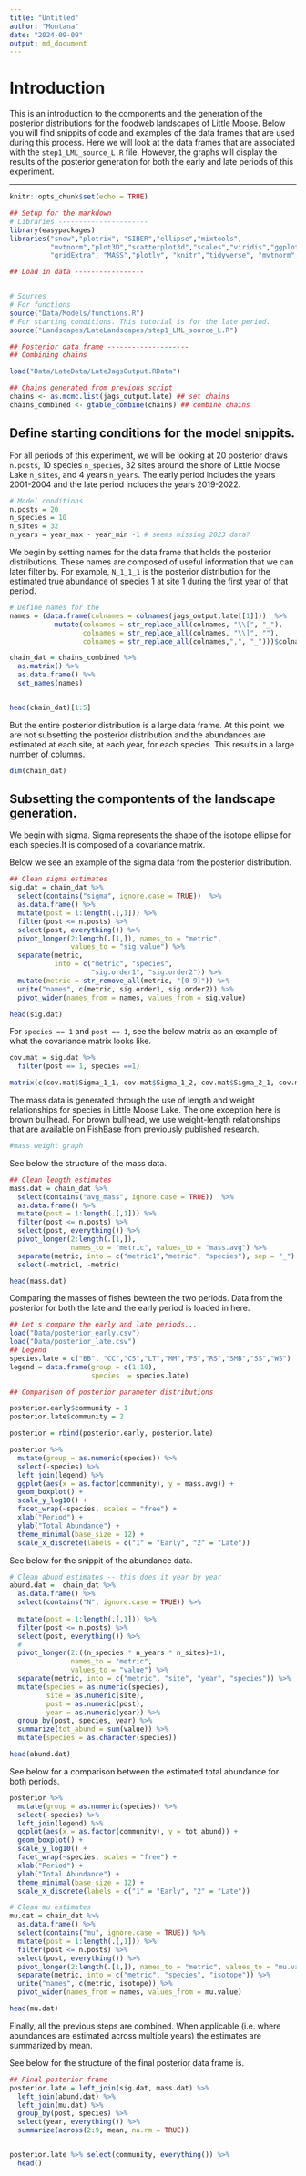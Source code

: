 ```yaml
---
title: "Untitled"
author: "Montana"
date: "2024-09-09"
output: md_document
---
```


# Introduction 

This is an introduction to the components and the generation of the posterior distributions for the foodweb landscapes of Little Moose. Below you will find snippits of code and examples of the data frames that are used during this process. Here we will look at the data frames that are associated with the `step1_LML_source_L.R` file. However, the graphs will display the results of the posterior generation for both the early and late periods of this experiment.

--------------------------------------------------------------------------------

```r
knitr::opts_chunk$set(echo = TRUE)
```

```r
## Setup for the markdown
# Libraries ----------------------
library(easypackages)
libraries("snow","plotrix", "SIBER","ellipse","mixtools",
          "mvtnorm","plot3D","scatterplot3d","scales","viridis","ggplot2",
          "gridExtra", "MASS","plotly", "knitr","tidyverse", "mvtnorm","rjags")

```


```r

## Load in data -----------------


# Sources
# For functions
source("Data/Models/functions.R")
# For starting conditions. This tutorial is for the late period.
source("Landscapes/LateLandscapes/step1_LML_source_L.R")

## Posterior data frame --------------------
## Combining chains 

load("Data/LateData/LateJagsOutput.RData")

## Chains generated from previous script 
chains <- as.mcmc.list(jags_output.late) ## set chains
chains_combined <- gtable_combine(chains) ## combine chains

```

## Define starting conditions for the model snippits.

For all periods of this experiment, we will be looking at 20 posterior draws `n.posts`, 10 species `n_species`, 32 sites around the shore of Little Moose Lake `n_sites`, and 4 years `n_years`. The early period includes the years 2001-2004 and the late period includes the years 2019-2022.

```r
# Model conditions
n.posts = 20
n_species = 10
n_sites = 32
n_years = year_max - year_min -1 # seems missing 2023 data?

```

We begin by setting names for the data frame that holds the posterior distributions. These names are composed of useful information that we can later filter by. For example, `N_1_1_1` is the posterior distribution for the estimated true abundance of species 1 at site 1 during the first year of that period. 
```r
# Define names for the 
names = (data.frame(colnames = colnames(jags_output.late[[1]]))  %>%
           mutate(colnames = str_replace_all(colnames, "\\[", "_"), 
                  colnames = str_replace_all(colnames, "\\]", ""),
                  colnames = str_replace_all(colnames,",", "_")))$colnames

chain_dat = chains_combined %>%
  as.matrix() %>%
  as.data.frame() %>%
  set_names(names)


head(chain_dat)[1:5]

```
But the entire posterior distribution is a large data frame. At this point, we are not subsetting the posterior distribution and the abundances are estimated at each site, at each year, for each species. This results in a large number of columns.

```r
dim(chain_dat)
```

## Subsetting the compontents of the landscape generation.

We begin with sigma. Sigma represents the shape of the isotope ellipse for each species.It is composed of a covariance matrix.

Below we see an example of the sigma data from the posterior distribution. 

```r
## Clean sigma estimates
sig.dat = chain_dat %>%
  select(contains("sigma", ignore.case = TRUE))  %>%
  as.data.frame() %>% 
  mutate(post = 1:length(.[,1])) %>%
  filter(post <= n.posts) %>%
  select(post, everything()) %>%
  pivot_longer(2:length(.[1,]), names_to = "metric", 
               values_to = "sig.value") %>%
  separate(metric,
           into = c("metric", "species", 
                    "sig.order1", "sig.order2")) %>% 
  mutate(metric = str_remove_all(metric, "[0-9]")) %>%
  unite("names", c(metric, sig.order1, sig.order2)) %>% 
  pivot_wider(names_from = names, values_from = sig.value)

head(sig.dat)
```
For `species == 1` and `post == 1`, see the below matrix as an example of what the covariance matrix looks like.

```r
cov.mat = sig.dat %>% 
  filter(post == 1, species ==1)

matrix(c(cov.mat$Sigma_1_1, cov.mat$Sigma_1_2, cov.mat$Sigma_2_1, cov.mat$Sigma_2_2),ncol = 2, nrow = 2)
```


The mass data is generated through the use of length and weight relationships for species in Little Moose Lake. The one exception here is brown bullhead. For brown bullhead, we use weight-length relationships that are available on FishBase from previously published research.

```r
#mass weight graph
```

See below the structure of the mass data.

```r
## Clean length estimates
mass.dat = chain_dat %>%
  select(contains("avg_mass", ignore.case = TRUE))  %>%
  as.data.frame() %>%
  mutate(post = 1:length(.[,1])) %>%
  filter(post <= n.posts) %>%
  select(post, everything()) %>%
  pivot_longer(2:length(.[1,]),
               names_to = "metric", values_to = "mass.avg") %>%
  separate(metric, into = c("metric1","metric", "species"), sep = "_") %>%
  select(-metric1, -metric)

head(mass.dat)
```
Comparing the masses of fishes bewteen the two periods. Data from the posterior for both the late and the early period is loaded in here. 

```r
## Let's compare the early and late periods...
load("Data/posterior_early.csv")
load("Data/posterior_late.csv")
## Legend
species.late = c("BB", "CC","CS","LT","MM","PS","RS","SMB","SS","WS")
legend = data.frame(group = c(1:10), 
                    species  = species.late)

## Comparison of posterior parameter distributions

posterior.early$community = 1
posterior.late$community = 2

posterior = rbind(posterior.early, posterior.late)

posterior %>% 
  mutate(group = as.numeric(species)) %>%
  select(-species) %>%
  left_join(legend) %>%
  ggplot(aes(x = as.factor(community), y = mass.avg)) + 
  geom_boxplot() +
  scale_y_log10() +
  facet_wrap(~species, scales = "free") +
  xlab("Period") +
  ylab("Total Abundance") +
  theme_minimal(base_size = 12) +
  scale_x_discrete(labels = c("1" = "Early", "2" = "Late")) 

```

See below for the snippit of the abundance data.
```r
# Clean abund estimates -- this does it year by year
abund.dat =  chain_dat %>%
  as.data.frame() %>%
  select(contains("N", ignore.case = TRUE)) %>%
  
  mutate(post = 1:length(.[,1])) %>%
  filter(post <= n.posts) %>%
  select(post, everything()) %>% 
  #
  pivot_longer(2:((n_species * n_years * n_sites)+1),
               names_to = "metric", 
               values_to = "value") %>%
  separate(metric, into = c("metric", "site", "year", "species")) %>%
  mutate(species = as.numeric(species),
         site = as.numeric(site),
         post = as.numeric(post), 
         year = as.numeric(year)) %>%
  group_by(post, species, year) %>%
  summarize(tot_abund = sum(value)) %>%
  mutate(species = as.character(species))

head(abund.dat)


```

See below for a comparison between the estimated total abundance for both periods.
```r


posterior %>% 
  mutate(group = as.numeric(species)) %>%
  select(-species) %>%
  left_join(legend) %>%
  ggplot(aes(x = as.factor(community), y = tot_abund)) + 
  geom_boxplot() +
  scale_y_log10() +
  facet_wrap(~species, scales = "free") +
  xlab("Period") +
  ylab("Total Abundance") +
  theme_minimal(base_size = 12) +
  scale_x_discrete(labels = c("1" = "Early", "2" = "Late")) 

```

```r
# Clean mu estimates
mu.dat = chain_dat %>%
  as.data.frame() %>% 
  select(contains("mu", ignore.case = TRUE)) %>%
  mutate(post = 1:length(.[,1])) %>%
  filter(post <= n.posts) %>%
  select(post, everything()) %>%
  pivot_longer(2:length(.[1,]), names_to = "metric", values_to = "mu.value") %>% 
  separate(metric, into = c("metric", "species", "isotope")) %>% 
  unite("names", c(metric, isotope)) %>%
  pivot_wider(names_from = names, values_from = mu.value)

head(mu.dat)

```




Finally, all the previous steps are combined. When applicable (i.e. where abundances are estimated across multiple years) the estimates are summarized by mean.

See below for the structure of the final posterior data frame is.
```r


## Final posterior frame
posterior.late = left_join(sig.dat, mass.dat) %>% 
  left_join(abund.dat) %>%
  left_join(mu.dat) %>%
  group_by(post, species) %>%
  select(year, everything()) %>%
  summarize(across(2:9, mean, na.rm = TRUE))



```
```r
posterior.late %>% select(community, everything()) %>%
  head() 
```






